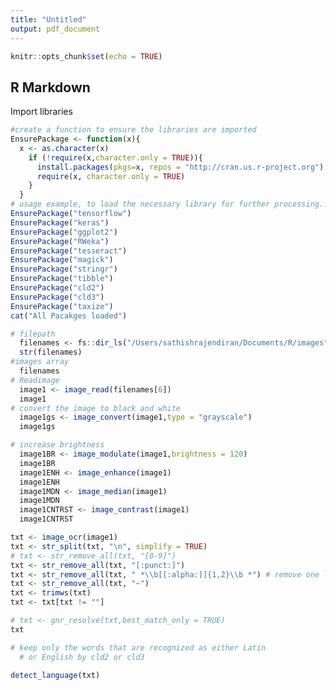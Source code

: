 ```yaml
---
title: "Untitled"
output: pdf_document
---
```


```r
knitr::opts_chunk$set(echo = TRUE)
```

## R Markdown
Import libraries



```r
#create a function to ensure the libraries are imported
EnsurePackage <- function(x){
  x <- as.character(x)
    if (!require(x,character.only = TRUE)){
      install.packages(pkgs=x, repos = "http://cran.us.r-project.org")
      require(x, character.only = TRUE)
    }
  }
# usage example, to load the necessary library for further processing...
EnsurePackage("tensorflow")
EnsurePackage("keras")
EnsurePackage("ggplot2")
EnsurePackage("RWeka")
EnsurePackage("tesseract")
EnsurePackage("magick")
EnsurePackage("stringr")
EnsurePackage("tibble")
EnsurePackage("cld2")
EnsurePackage("cld3")
EnsurePackage("taxize")
cat("All Pacakges loaded")
```


```r
# filepath  
  filenames <- fs::dir_ls("/Users/sathishrajendiran/Documents/R/images")
  str(filenames)
#images array
  filenames
# Readimage
  image1 <- image_read(filenames[6])
  image1
# convert the image to black and white
  image1gs <- image_convert(image1,type = "grayscale")
  image1gs

# increase brightness
  image1BR <- image_modulate(image1,brightness = 120)
  image1BR
  image1ENH <- image_enhance(image1)
  image1ENH
  image1MDN <- image_median(image1)
  image1MDN
  image1CNTRST <- image_contrast(image1) 
  image1CNTRST
```


```r
txt <- image_ocr(image1)
txt <- str_split(txt, "\n", simplify = TRUE)
# txt <- str_remove_all(txt, "[0-9]")
txt <- str_remove_all(txt, "[:punct:]")
txt <- str_remove_all(txt, " *\\b[[:alpha:]]{1,2}\\b *") # remove one letter words
txt <- str_remove_all(txt, "~")
txt <- trimws(txt)
txt <- txt[txt != ""]

# txt <- gnr_resolve(txt,best_match_only = TRUE)
txt

```

```r

# keep only the words that are recognized as either Latin
  # or English by cld2 or cld3

detect_language(txt)


```



